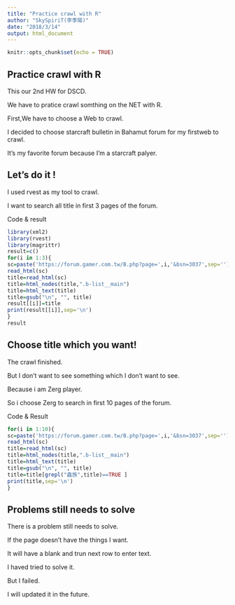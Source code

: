 ```yaml
---
title: "Practice crawl with R"
author: "SkySpiriT(李季陽)"
date: "2018/3/14"
output: html_document
---
```


```r
knitr::opts_chunk$set(echo = TRUE)
```

## Practice crawl with R

This our 2nd HW for DSCD.

We have to pratice crawl somthing on the NET with R.

First,We have to choose a Web to crawl.

I decided to choose starcraft bulletin in Bahamut forum for my firstweb to crawl.

It's my favorite forum because I'm a starcraft palyer.

## Let's do it !

I used rvest as my tool to crawl.

I want to search all title in first 3 pages of the forum.

Code & result
```r
library(xml2)
library(rvest)
library(magrittr)
result=c()
for(i in 1:3){
sc=paste('https://forum.gamer.com.tw/B.php?page=',i,'&bsn=3037',sep='')
read_html(sc)
title=read_html(sc) 
title=html_nodes(title,".b-list__main")
title=html_text(title)
title=gsub("\n", "", title)
result[[i]]=title
print(result[[i]],sep='\n')
}
result
```

## Choose title which you want!
The crawl finished.

But I don't want to see something which I don't want to see.

Because i am Zerg player.

So i choose Zerg to search in first 10 pages of the forum.

Code & Result
```r
for(i in 1:10){
sc=paste('https://forum.gamer.com.tw/B.php?page=',i,'&bsn=3037',sep='')
read_html(sc)
title=read_html(sc) 
title=html_nodes(title,".b-list__main")
title=html_text(title)
title=gsub("\n", "", title)
title=title[grepl("蟲族",title)==TRUE ]
print(title,sep='\n')
}
```
## Problems still needs to solve
There is a problem still needs to solve.

If the page doesn't have the things I want.

It will have a blank and trun next row to enter text.

I haved tried to solve it.

But I failed.

I will updated it in the future.

